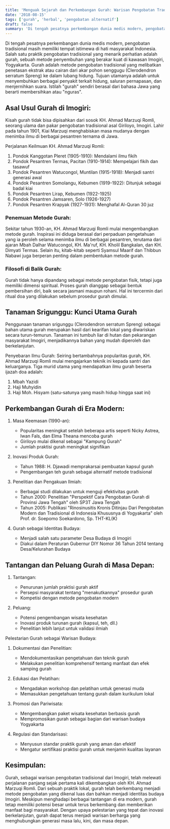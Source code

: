 ```yaml
---
title: 'Menguak Sejarah dan Perkembangan Gurah: Warisan Pengobatan Tradisional Imogiri'
date: '2018-08-15'
tags: ['gurah', 'herbal', 'pengobatan alternatif']
draft: false
summary: 'Di tengah pesatnya perkembangan dunia medis modern, pengobatan tradisional masih memiliki tempat istimewa di hati masyarakat Indonesia. Salah satu praktik pengobatan tradisional yang menarik perhatian adalah gurah, sebuah metode penyembuhan yang berakar kuat di kawasan Imogiri, Yogyakarta. Gurah adalah metode pengobatan tradisional yang melibatkan penetasan ekstrak atau cairan dari akar pohon senggugu (Clerodendron serratum Spreng) ke dalam lubang hidung.'
---
```


Di tengah pesatnya perkembangan dunia medis modern, pengobatan tradisional masih memiliki tempat istimewa di hati masyarakat Indonesia. Salah satu praktik pengobatan tradisional yang menarik perhatian adalah gurah, sebuah metode penyembuhan yang berakar kuat di kawasan Imogiri, Yogyakarta. Gurah adalah metode pengobatan tradisional yang melibatkan penetasan ekstrak atau cairan dari akar pohon senggugu (Clerodendron serratum Spreng) ke dalam lubang hidung. Tujuan utamanya adalah untuk menyembuhkan berbagai penyakit terkait hidung, saluran pernapasan, dan menjernihkan suara. Istilah "gurah" sendiri berasal dari bahasa Jawa yang berarti membersihkan atau "nguras".

## Asal Usul Gurah di Imogiri:
Kisah gurah tidak bisa dipisahkan dari sosok KH. Ahmad Marzuqi Romli, seorang ulama dan pakar pengobatan tradisional asal Giriloyo, Imogiri. Lahir pada tahun 1901, Kiai Marzuqi menghabiskan masa mudanya dengan menimba ilmu di berbagai pesantren ternama di Jawa.

Perjalanan Keilmuan KH. Ahmad Marzuqi Romli:
1. Pondok Kanggotan Pleret (1905-1910): Mendalami ilmu fikih
2. Pondok Pesantren Termas, Pacitan (1910-1914): Mempelajari fikih dan tasawuf
3. Pondok Pesantren Watucongol, Muntilan (1915-1918): Menjadi santri generasi awal
4. Pondok Pesantren Somolangu, Kebumen (1919-1922): Ditunjuk sebagai badal kiai
5. Pondok Pesantren Lirap, Kebumen (1922-1925)
6. Pondok Pesantren Jamsaren, Solo (1926-1927)
7. Pondok Pesantren Krapyak (1927-1931): Menghafal Al-Quran 30 juz

### Penemuan Metode Gurah:
Sekitar tahun 1930-an, KH. Ahmad Marzuqi Romli mulai mengembangkan metode gurah. Inspirasi ini diduga berasal dari perpaduan pengetahuan yang ia peroleh selama menimba ilmu di berbagai pesantren, terutama dari ajaran Mbah Dalhar Watucongol, KH. Ma'ruf, KH. Kholil Bangkalan, dan KH. Dimyati Termas. Selain itu, kitab-kitab seperti Syamsul Maarif dan Thibbun Nabawi juga berperan penting dalam pembentukan metode gurah.

### Filosofi di Balik Gurah:
Gurah tidak hanya dipandang sebagai metode pengobatan fisik, tetapi juga memiliki dimensi spiritual. Proses gurah dianggap sebagai bentuk pembersihan diri, baik secara jasmani maupun rohani. Hal ini tercermin dari ritual doa yang dilakukan sebelum prosedur gurah dimulai.

## Tanaman Srigunggu: Kunci Utama Gurah
Penggunaan tanaman srigunggu (Clerodendron serratum Spreng) sebagai bahan utama gurah merupakan hasil dari kearifan lokal yang diwariskan secara turun-temurun. Tanaman ini tumbuh liar di hutan dan pekarangan masyarakat Imogiri, menjadikannya bahan yang mudah diperoleh dan berkelanjutan.

Penyebaran Ilmu Gurah:
Seiring bertambahnya popularitas gurah, KH. Ahmad Marzuqi Romli mulai mengajarkan teknik ini kepada santri dan keluarganya. Tiga murid utama yang mendapatkan ilmu gurah beserta ijazah doa adalah:
1. Mbah Yazidi
2. Haji Muhyidin
3. Haji Moh. Hisyam (satu-satunya yang masih hidup hingga saat ini)

## Perkembangan Gurah di Era Modern:
1. Masa Keemasan (1990-an):
   - Popularitas meningkat setelah beberapa artis seperti Nicky Astrea, Iwan Fals, dan Elma Theana mencoba gurah
   - Giriloyo mulai dikenal sebagai "Kampung Gurah"
   - Jumlah praktisi gurah meningkat signifikan

2. Inovasi Produk Gurah:
   - Tahun 1988: H. Djawadi memprakarsai pembuatan kapsul gurah
   - Pengembangan teh gurah sebagai alternatif metode tradisional

3. Penelitian dan Pengakuan Ilmiah:
   - Berbagai studi dilakukan untuk menguji efektivitas gurah
   - Tahun 2000: Penelitian "Perspektif Cara Pengobatan Gurah di Provinsi Jawa Tengah" oleh SP3T Jawa Tengah
   - Tahun 2005: Publikasi "Rinosinusitis Kronis Ditinjau Dari Pengobatan Modern dan Tradisional di Indonesia Khususnya di Yogyakarta" oleh Prof. dr. Soepomo Soekardono, Sp. THT-KL(K)

4. Gurah sebagai Identitas Budaya:
   - Menjadi salah satu parameter Desa Budaya di Imogiri
   - Diakui dalam Peraturan Gubernur DIY Nomor 36 Tahun 2014 tentang Desa/Kelurahan Budaya

## Tantangan dan Peluang Gurah di Masa Depan:
1. Tantangan:
   - Penurunan jumlah praktisi gurah aktif
   - Persepsi masyarakat tentang "menakutkannya" prosedur gurah
   - Kompetisi dengan metode pengobatan modern

2. Peluang:
   - Potensi pengembangan wisata kesehatan
   - Inovasi produk turunan gurah (kapsul, teh, dll.)
   - Penelitian lebih lanjut untuk validasi ilmiah

Pelestarian Gurah sebagai Warisan Budaya:
1. Dokumentasi dan Penelitian:
   - Mendokumentasikan pengetahuan dan teknik gurah
   - Melakukan penelitian komprehensif tentang manfaat dan efek samping gurah

2. Edukasi dan Pelatihan:
   - Mengadakan workshop dan pelatihan untuk generasi muda
   - Memasukkan pengetahuan tentang gurah dalam kurikulum lokal

3. Promosi dan Pariwisata:
   - Mengembangkan paket wisata kesehatan berbasis gurah
   - Mempromosikan gurah sebagai bagian dari warisan budaya Yogyakarta

4. Regulasi dan Standarisasi:
   - Menyusun standar praktik gurah yang aman dan efektif
   - Mengatur sertifikasi praktisi gurah untuk menjamin kualitas layanan

## Kesimpulan:
Gurah, sebagai warisan pengobatan tradisional dari Imogiri, telah melewati perjalanan panjang sejak pertama kali dikembangkan oleh KH. Ahmad Marzuqi Romli. Dari sebuah praktik lokal, gurah telah berkembang menjadi metode pengobatan yang dikenal luas dan bahkan menjadi identitas budaya Imogiri. Meskipun menghadapi berbagai tantangan di era modern, gurah tetap memiliki potensi besar untuk terus berkembang dan memberikan manfaat bagi masyarakat. Dengan upaya pelestarian yang tepat dan inovasi berkelanjutan, gurah dapat terus menjadi warisan berharga yang menghubungkan generasi masa lalu, kini, dan masa depan.
